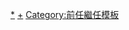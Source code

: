 {{Navbox
|name = 中华人民共和国主席夫人
|title = {{PRC}}[[中华人民共和国主席|主席]][[中华人民共和国第一配偶|配偶]]
|image = [[File:Flag_of_the_People%27s_Republic_of_China.svg|50px]]

|list1 = [[江青]]{{to}}[[王光美]]{{to}}[[何连芝]]（[[中华人民共和国代理主席|代主席]]夫人）{{to}}''[[中华人民共和国主席存废之争|主席职位废除]]''{{to}}[[林佳楣]]{{to}}''主席配偶空缺''（杨尚昆已故夫人[[李伯钊]]）{{to}}[[王冶坪]]{{to}}[[刘永清]]{{to}}[[彭丽媛]]

|below = 其他[[中华人民共和国国家元首列表|国家元首]]配偶：[[康克清]]（朱德夫人） {{to}}''国家元首配偶空缺''（宋庆龄亡夫[[孫中山|孙文]]） {{to}} [[李剛 (葉劍英妻)|李刚]]（叶剑英夫人）
}}<noinclude>

[[Category:中华人民共和国主席夫人|*]]
[[Category:中华人民共和国国家元首导航模板|+]]
[[Category:前任繼任模板]]
</noinclude>